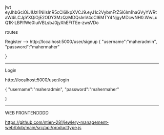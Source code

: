 jwt
eyJhbGciOiJIUzI1NiIsInR5cCI6IkpXVCJ9.eyJ1c2VybmFtZSI6Im1haGVyYWRtaW4iLCJpYXQiOjE2ODY3MzQzMDQsImV4cCI6MTY4NjgyMDcwNH0.WwLuQ1K-LBPlfWe0IuiVBLsbJ0jyXhEFtTEe-zwsVDo

routes

Register --> http://localhost:5000/user/signup
{
      "username":"maheradmin",
        "password":"mahermaher"

  }


------------------
Login

http://localhost:5000/user/login

{
      "username":"maheradmin",
        "password":"mahermaher"

  }

  ----------------------------------

  WEB FRONTENDDDD
  
  https://github.com/ntien-281/jewlery-management-web/blob/main/src/api/producttype.js
